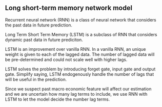 ## Long short-term memory network model

Recurrent neural network (RNN) is a class of neural network that considers the past data in future prediction.

Long Term Short Term Memory (LSTM) is a subclass of RNN that considers dynamic past data in future prediciton.

LSTM is an improvement over vanilla RNN.
In a vanilla RNN, an unique weight is given to each of the lagged data. 
The number of lagged data will be pre-determined and could not scale well with higher lags.

LSTM solves the problem by introducing forget gate, input gate and output gate.
Simplify saying, LSTM endogenously handle the number of lags that will be useful in the prediction.

Since we suspect past macro economic feature will affect our estimation and we are uncertain how many lag terms
to include, we use RNN with LSTM to let the model decide the number lag terms.
